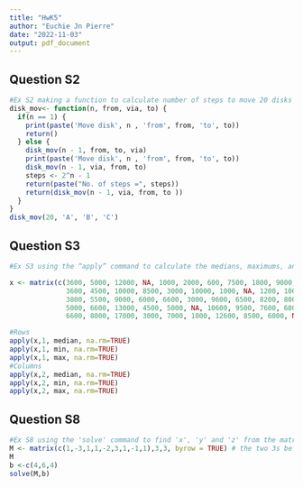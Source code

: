 ```yaml
---
title: "HwK5"
author: "Euchie Jn Pierre"
date: "2022-11-03"
output: pdf_document
---
```


## **Question S2 **
```r
#Ex S2 making a function to calculate number of steps to move 20 disks from rod A to rod C----
disk_mov<- function(n, from, via, to) {
  if(n == 1) {
    print(paste('Move disk', n , 'from', from, 'to', to))
    return()
  } else {
    disk_mov(n - 1, from, to, via)
    print(paste('Move disk', n , 'from', from, 'to', to))
    disk_mov(n - 1, via, from, to) 
    steps <- 2^n - 1
    return(paste("No. of steps =", steps))
    return(disk_mov(n - 1, via, from, to ))
  }
}
disk_mov(20, 'A', 'B', 'C')
```

## **Question S3**
```r
#Ex S3 using the “apply” command to calculate the medians, maximums, and minimums, of each row and each column----

x <- matrix(c(3600, 5000, 12000, NA, 1000, 2000, 600, 7500, 1800, 9000,
              3600, 4500, 10000, 8500, 3000, 10000, 1000, NA, 1200, 10000,
              3800, 5500, 9000, 6000, 6600, 3000, 9600, 6500, 8200, 8000,
              5000, 6600, 13000, 4500, 5000, NA, 10600, 9500, 7600, 6000,
              6600, 8000, 17000, 3000, 7000, 1000, 12600, 8500, 6000, NA),5,10, byrow = TRUE)

#Rows
apply(x,1, median, na.rm=TRUE)
apply(x,1, min, na.rm=TRUE)
apply(x,1, max, na.rm=TRUE)
#Columns
apply(x,2, median, na.rm=TRUE)
apply(x,2, min, na.rm=TRUE)
apply(x,2, max, na.rm=TRUE)
```


## **Question S8**
```r
#Ex S8 using the 'solve' command to find 'x', 'y' and 'z' from the matrix----
M <- matrix(c(1,-3,1,1,-2,3,1,-1,1),3,3, byrow = TRUE) # the two 3s before the byrow argument arranges the numbers by 3 rows and 3 columns
M
b <-c(4,6,4)
solve(M,b)
```

